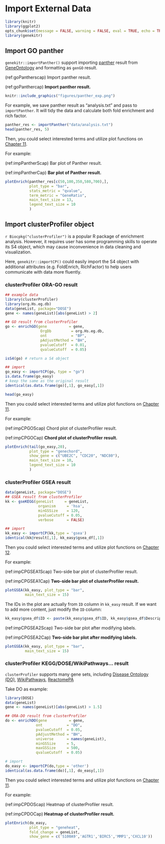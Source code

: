 # Import External Data {#import-external-data}

```r
library(knitr)
library(ggplot2)
opts_chunk$set(message = FALSE, warning = FALSE, eval = TRUE, echo = TRUE, cache = TRUE)
library(genekitr)
```


## Import GO panther {#import-panther}

`genekitr::importPanther()` support importing [panther](http://pantherdb.org/webservices/go/overrep.jsp) result from [GeneOntology](http://geneontology.org/) and formatting as `genGO` result.

(ref:goPantherscap) Import panther result.

(ref:goPanthercap) **Import panther result.**

```r
knitr::include_graphics("figures/panther_exp.png")
```

For example, we save panther result as "analysis.txt" and pass to `importPanther`. It will tidy the data and calculate both fold enrichment and rich factor.

```r
panther_res <- importPanther("data/analysis.txt")
head(panther_res, 5)
```

Then, you could select interested terms and utilize plot functions on [Chapter 11](#plot-go-kegg-1).

For example:

(ref:impPantherScap) Bar plot of Panther result.

(ref:impPantherCap) **Bar plot of Panther result.** 

```r
plotEnrich(panther_res[c(50,100,350,580,700),], 
           plot_type = "bar",
           stats_metric = "qvalue", 
           term_metric = "GeneRatio",
           main_text_size = 13,
           legend_text_size = 10
           )
```

## Import clusterProfiler object {#import-clusterProfiler}

`r Biocpkg("clusterProfiler")` is a popular R package of enrichment analysis. However, it requires user has some programming skills to operate its S4 object, which may cause inconvenience in data cleaning and visualization.

Here, `genekitr::importCP()` could easily import the S4 object with additional attributes (e.g. FoldEnrich, RichFactor) to help users communicate with data more fluently.

### clusterProfiler ORA-GO result

```r
## example data
library(clusterProfiler)
library(org.Hs.eg.db)
data(geneList, package="DOSE")
gene <- names(geneList)[abs(geneList) > 2]

## GO result from clusterProfiler
go <- enrichGO(gene          = gene,
                OrgDb         = org.Hs.eg.db,
                ont           = "BP",
                pAdjustMethod = "BH",
                pvalueCutoff  = 0.01,
                qvalueCutoff  = 0.05)

isS4(go) # return a S4 object

## import 
go_easy <- importCP(go, type = "go")
is.data.frame(go_easy)
# keep the same as the original result
identical(as.data.frame(go)[,1], go_easy[,1])

head(go_easy)
```

Then you could select interested terms and utilize plot functions on [Chapter 11](#plot-go-kegg-1).

For example:

(ref:impCPGOScap) Chord plot of clusterProfiler result.

(ref:impCPGOCap) **Chord plot of clusterProfiler result.** 

```r
plotEnrich(tail(go_easy,20), 
           plot_type = "genechord", 
           show_gene = c("UBE2C", "CDC20", "NDC80"),
           main_text_size = 10,
           legend_text_size = 10
           )
```

### clusterProfiler GSEA result

```r
data(geneList, package="DOSE")
## GSEA result from clusterProfiler
kk <- gseKEGG(geneList     = geneList,
               organism     = 'hsa',
               minGSSize    = 120,
               pvalueCutoff = 0.05,
               verbose      = FALSE)

## import
kk_easy <- importCP(kk,type = 'gsea')
identical(kk@result[,1], kk_easy$gsea_df[,1])
```

Then you could select interested terms and utilize plot functions on [Chapter 12](##plot-gsea-1).

For example:

(ref:impCPGSEA1Scap) Two-side bar plot of clusterProfiler result.

(ref:impCPGSEA1Cap) **Two-side bar plot of clusterProfiler result.** 


```r
plotGSEA(kk_easy, plot_type = "bar",
         main_text_size = 15)
```

The IDs in the plot are actually from `ID` column in `kk_easy` result. If we want to add more content, just modify the `ID` column:

```r
kk_easy$gsea_df$ID <- paste(kk_easy$gsea_df$ID, kk_easy$gsea_df$Description,sep = ": ")
```

(ref:impCPGSEA2Scap) Two-side bar plot after modifying labels.

(ref:impCPGSEA2Cap) **Two-side bar plot after modifying labels.** 

```r
plotGSEA(kk_easy, plot_type = "bar",
         main_text_size = 15)
```


### clusterProfiler KEGG/DOSE/WikiPathways... result

`clusterProfiler` supports many gene sets, including [Disease Ontology (DO)](https://disease-ontology.org/), [WikiPathways](https://www.wikipathways.org/), [ReactomePA](http://bioconductor.org/packages/ReactomePA)

Take DO as example:

```r
library(DOSE)
data(geneList)
gene <- names(geneList)[abs(geneList) > 1.5]

## ORA-DO result from clusterProfiler
do <- enrichDO(gene          = gene,
              ont           = "DO",
              pvalueCutoff  = 0.05,
              pAdjustMethod = "BH",
              universe      = names(geneList),
              minGSSize     = 5,
              maxGSSize     = 500,
              qvalueCutoff  = 0.05)

# import
do_easy <- importCP(do,type = 'other')
identical(as.data.frame(do)[,1], do_easy[,1])
```


Then you could select interested terms and utilize plot functions on [Chapter 11](#plot-go-kegg-1).

For example:

(ref:impCPDOScap) Heatmap of clusterProfiler result.

(ref:impCPDOCap) **Heatmap of clusterProfiler result.** 

```r
plotEnrich(do_easy, 
           plot_type = "geneheat",
           fold_change = geneList,
           show_gene = c('S100A9','AGTR1','BIRC5','MMP1','CXCL10'))
```








